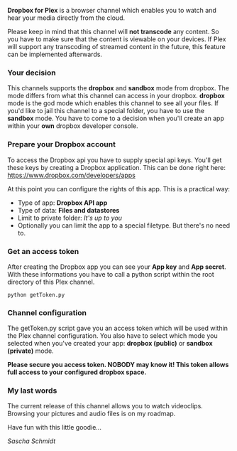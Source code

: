 '''Dropbox for Plex''' is a browser channel which enables you to watch and hear your
media directly from the cloud.

Please keep in mind that this channel will '''not transcode''' any content. So you have to make sure
that the content is viewable on your devices. If Plex will support any transcoding of streamed
content in the future, this feature can be implemented afterwards.

=== Your decision ===
This channels supports the '''dropbox''' and '''sandbox''' mode from dropbox. The mode differs
from what this channel can access in your dropbox. '''dropbox''' mode is the god mode which
enables this channel to see all your files. If you'd like to jail this channel to a special
folder, you have to use the '''sandbox''' mode. You have to come to a decision when you'll
create an app within your '''own''' dropbox developer console.

=== Prepare your Dropbox account ===
To access the Dropbox api you have to supply special api keys. You'll get these keys by
creating a Dropbox application. This can be done right here:
https://www.dropbox.com/developers/apps

At this point you can configure the rights of this app. This is a practical way:
* Type of app: '''Dropbox API app'''
* Type of data: '''Files and datastores'''
* Limit to private folder: ''It's up to you''
* Optionally you can limit the app to a special filetype. But there's no need to.

=== Get an access token ===
After creating the Dropbox app you can see your '''App key''' and '''App secret'''.
With these informations you have to call a python script within the root directory
of this Plex channel.
 python getToken.py

=== Channel configuration ===
The getToken.py script gave you an access token which will be used within the
Plex channel configuration. You also have to select which mode you selected
when you've created your app: '''dropbox (public)''' or '''sandbox (private)''' mode.

'''Please secure you access token. NOBODY may know it! This token allows full access
to your configured dropbox space.'''

=== My last words ===
The current release of this channel allows you to watch videoclips. Browsing your
pictures and audio files is on my roadmap.

Have fun with this little goodie...

''Sascha Schmidt''
